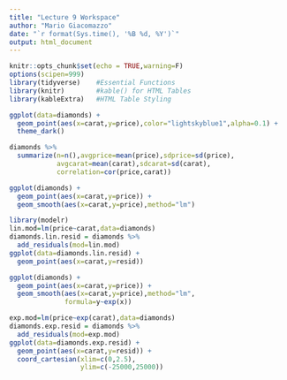 ```yaml
---
title: "Lecture 9 Workspace"
author: "Mario Giacomazzo"
date: "`r format(Sys.time(), '%B %d, %Y')`"
output: html_document
---
```


```r
knitr::opts_chunk$set(echo = TRUE,warning=F)
options(scipen=999)
library(tidyverse)    #Essential Functions
library(knitr)        #kable() for HTML Tables
library(kableExtra)   #HTML Table Styling
```

```r
ggplot(data=diamonds) + 
  geom_point(aes(x=carat,y=price),color="lightskyblue1",alpha=0.1) + 
  theme_dark()
```

```r
diamonds %>%
  summarize(n=n(),avgprice=mean(price),sdprice=sd(price),
            avgcarat=mean(carat),sdcarat=sd(carat),
            correlation=cor(price,carat))
```

```r
ggplot(diamonds) + 
  geom_point(aes(x=carat,y=price)) +
  geom_smooth(aes(x=carat,y=price),method="lm")
```

```r
library(modelr)
lin.mod=lm(price~carat,data=diamonds)
diamonds.lin.resid = diamonds %>%
  add_residuals(mod=lin.mod)
ggplot(data=diamonds.lin.resid) + 
  geom_point(aes(x=carat,y=resid))
```

```r
ggplot(diamonds) + 
  geom_point(aes(x=carat,y=price)) +
  geom_smooth(aes(x=carat,y=price),method="lm",
              formula=y~exp(x))
```

```r
exp.mod=lm(price~exp(carat),data=diamonds)
diamonds.exp.resid = diamonds %>%
  add_residuals(mod=exp.mod)
ggplot(data=diamonds.exp.resid) + 
  geom_point(aes(x=carat,y=resid)) +
  coord_cartesian(xlim=c(0,2.5),
                  ylim=c(-25000,25000))
```




















